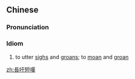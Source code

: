 {{also|长吁短叹}}
==Chinese==
{{zh-forms|s=长吁短叹}}

===Pronunciation===
{{zh-pron
|m=chángxūduǎntàn
|cat=id
}}

===Idiom===
{{zh-idiom}}

# to utter [[sigh]]s and [[groan]]s; to [[moan]] and [[groan]]

[[zh:長吁短嘆]]